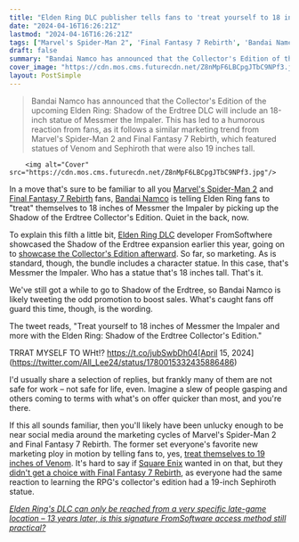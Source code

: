 ```yaml
---
title: "Elden Ring DLC publisher tells fans to 'treat yourself to 18 inches of Messmer the Impaler,' manifesting memes straight from Marvel's Spider-Man 2 and Final Fantasy 7 Rebirth"
date: "2024-04-16T16:26:21Z"
lastmod: "2024-04-16T16:26:21Z"
tags: ["Marvel's Spider-Man 2", 'Final Fantasy 7 Rebirth', 'Bandai Namco', 'Elden Ring', 'Elden Ring DLC', 'Square Enix', 'PlayStation', 'Venom', 'Sephiroth']
draft: false
summary: "Bandai Namco has announced that the Collector's Edition of the upcoming Elden Ring: Shadow of the Erdtree DLC will include an 18-inch statue of Messmer the Impaler. This has led to a humorous reaction from fans, as it follows a similar marketing trend from Marvel's Spider-Man 2 and Final Fantasy 7 Rebirth, which featured statues of Venom and Sephiroth that were also 19 inches tall."
cover_image: "https://cdn.mos.cms.futurecdn.net/Z8nMpF6LBCpgJTbC9NPf3.jpg" 
layout: PostSimple
---
```

> Bandai Namco has announced that the Collector's Edition of the upcoming Elden Ring: Shadow of the Erdtree DLC will include an 18-inch statue of Messmer the Impaler. This has led to a humorous reaction from fans, as it follows a similar marketing trend from Marvel's Spider-Man 2 and Final Fantasy 7 Rebirth, which featured statues of Venom and Sephiroth that were also 19 inches tall.


        <img alt="Cover" src="https://cdn.mos.cms.futurecdn.net/Z8nMpF6LBCpgJTbC9NPf3.jpg"/>
        
In a move that's sure to be familiar to all you [Marvel's Spider-Man 2](https://www.gamesradar.com/marvels-spider-man-2-guide/) and [Final Fantasy 7 Rebirth](https://www.gamesradar.com/final-fantasy-7-rebirth-guide/) fans, [Bandai Namco](https://www.gamesradar.com/uk/tag/bandai-namco/) is telling Elden Ring fans to "treat" themselves to 18 inches of Messmer the Impaler by picking up the Shadow of the Erdtree Collector's Edition. Quiet in the back, now.

To explain this filth a little bit, [Elden Ring DLC](https://www.gamesradar.com/elden-ring-dlc-downloadable-content-updates-plans/) developer FromSoftwhere showcased the Shadow of the Erdtree expansion earlier this year, going on to [showcase the Collector's Edition afterward](https://www.gamesradar.com/elden-ring-shadow-of-the-erdtree-collectors-edition-reveal-price-release-date/). So far, so marketing. As is standard, though, the bundle includes a character statue. In this case, that's Messmer the Impaler. Who has a statue that's 18 inches tall. That's it. 

We've still got a while to go to Shadow of the Erdtree, so Bandai Namco is likely tweeting the odd promotion to boost sales. What's caught fans off guard this time, though, is the wording. 

The tweet reads, "Treat yourself to 18 inches of Messmer the Impaler and more with the Elden Ring: Shadow of the Erdtree Collector's Edition."

TRRAT MYSELF TO WHt!? https://t.co/jubSwbDh04[April 15, 2024](https://twitter.com/All_Lee24/status/1780015332435886486)

I'd usually share a selection of replies, but frankly many of them are not safe for work – not safe for life, even. Imagine a slew of people gasping and others coming to terms with what's on offer quicker than most, and you're there.

If this all sounds familiar, then you'll likely have been unlucky enough to be near social media around the marketing cycles of Marvel's Spider-Man 2 and Final Fantasy 7 Rebirth. The former set everyone's favorite new marketing ploy in motion by telling fans to, yes, [treat themselves to 19 inches of Venom](https://x.com/PlayStationUK/status/1698682466494517563). It's hard to say if [Square Enix](https://www.gamesradar.com/uk/tag/square_enix/) wanted in on that, but they [didn't get a choice with Final Fantasy 7 Rebirth](https://www.gamesradar.com/the-final-fantasy-7-rebirth-collectors-edition-is-here-and-you-can-get-19-inches-of-sephiroth-for-dollar350/), as everyone had the same reaction to learning the RPG's collector's edition had a 19-inch Sephiroth statue. 

[<em>Elden Ring's DLC can only be reached from a very specific late-game location – 13 years later, is this signature FromSoftware access method still practical?</em>](https://www.gamesradar.com/elden-rings-dlc-can-only-be-reached-from-a-very-specific-late-game-location-13-years-later-is-this-signature-fromsoftware-access-method-still-practical/)
        